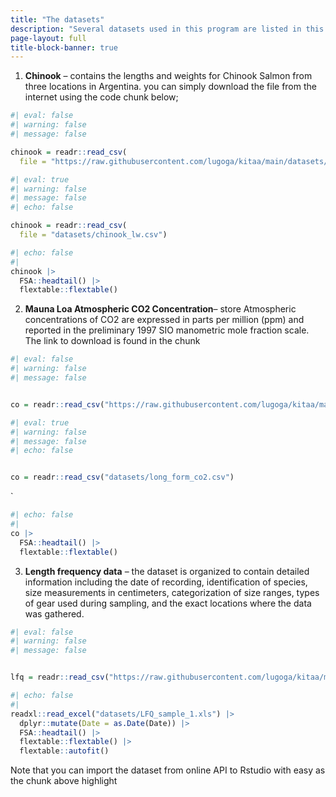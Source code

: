 ```yaml
---
title: "The datasets"
description: "Several datasets used in this program are listed in this page, which also provide codes on how to import them"
page-layout: full
title-block-banner: true
---
```


<!-- ### [Datasets]{style="background: lightblue; color: color"} -->

1.  **Chinook** -- contains the lengths and weights for Chinook Salmon from three locations in Argentina. you can simply download the file from the internet using the code chunk below;

```r
#| eval: false
#| warning: false
#| message: false

chinook = readr::read_csv(
  file = "https://raw.githubusercontent.com/lugoga/kitaa/main/datasets/chinook_lw.csv")


```

```r
#| eval: true
#| warning: false
#| message: false
#| echo: false

chinook = readr::read_csv(
  file = "datasets/chinook_lw.csv")


```

```r
#| echo: false
#| 
chinook |> 
  FSA::headtail() |> 
  flextable::flextable()
```

2.  **Mauna Loa Atmospheric CO2 Concentration**-- store Atmospheric concentrations of CO2 are expressed in parts per million (ppm) and reported in the preliminary 1997 SIO manometric mole fraction scale. The link to download is found in the chunk

```r
#| eval: false
#| warning: false
#| message: false


co = readr::read_csv("https://raw.githubusercontent.com/lugoga/kitaa/main/datasets/long_form_co2.csv")
```

```r
#| eval: true
#| warning: false
#| message: false
#| echo: false


co = readr::read_csv("datasets/long_form_co2.csv")
```

\`

```r
#| echo: false
#| 
co |> 
  FSA::headtail() |> 
  flextable::flextable()
```



3. **Length frequency data** -- the dataset is organized to contain detailed information including the date of recording, identification of species, size measurements in centimeters, categorization of size ranges, types of gear used during sampling, and the exact locations where the data was gathered.



```r
#| eval: false
#| warning: false
#| message: false


lfq = readr::read_csv("https://raw.githubusercontent.com/lugoga/kitaa/main/datasets/LFQ_sample_1.xls")

```

```r
#| echo: false
#| 
readxl::read_excel("datasets/LFQ_sample_1.xls") |> 
  dplyr::mutate(Date = as.Date(Date)) |> 
  FSA::headtail() |> 
  flextable::flextable() |> 
  flextable::autofit()
```


::: callout-note
Note that you can import the dataset from online API to Rstudio with easy as the chunk above highlight

:::
